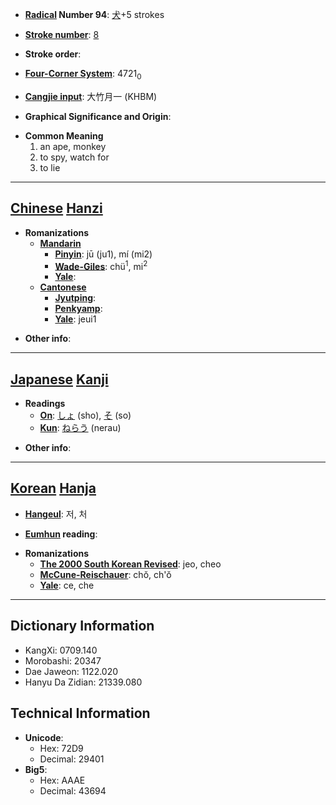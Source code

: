 * '''[[Wiktionary:Chinese radical index| Radical]] Number 94''': [[Wiktionary:Chinese radical index 犬|犬]]+5 strokes

* '''[[Wiktionary:Chinese total strokes index|Stroke number]]''': [[Wiktionary:Chinese total strokes index 8|8]]

* '''Stroke order''': 

* '''[[Wiktionary:Chinese four corner index|Four-Corner System]]''': 4721<sub>0</sub>

* '''[[Wiktionary:Chinese Cangjie index|Cangjie input]]''': 大竹月一 (KHBM)

* '''Graphical Significance and Origin''': 

* '''Common Meaning'''
*#an ape, monkey
*# to spy, watch for
*# to lie


----

== [[Chinese]] [[Hanzi]] ==

* '''Romanizations'''
** '''[[Mandarin]]'''
*** '''[[Pinyin]]''': jū (ju1), mí (mi2)
*** '''[[Wade-Giles]]''': chü<sup>1</sup>, mi<sup>2</sup>
*** '''[[Yale]]''': 
** '''[[Cantonese]]'''
*** '''[[Jyutping]]''':
*** '''[[Penkyamp]]''': 
*** '''[[Yale]]''': jeui1

* '''Other info''': 

----

== [[Japanese]] [[Kanji]] ==

* '''Readings'''
** '''[[On]]''': [[しょ]] (sho), [[そ]] (so)
** '''[[Kun]]''': [[ねらう]] (nerau)

* '''Other info''':  

----

== [[Korean]] [[Hanja]] ==

* '''[[Hangeul]]''': 저, 처

* '''[[Eumhun]] reading''': 

* '''Romanizations'''
** '''[[The 2000 South Korean Revised Romanization|The 2000 South Korean Revised]]''': jeo, cheo
** '''[[McCune-Reischauer]]''': chŏ, ch'ŏ
** '''[[Yale]]''': ce, che

----

== Dictionary Information ==

* KangXi: 0709.140
* Morobashi: 20347
* Dae Jaweon: 1122.020
* Hanyu Da Zidian: 21339.080

== Technical Information ==

* '''Unicode''':
** Hex: 72D9
** Decimal: 29401
* '''Big5''':
** Hex: AAAE
** Decimal: 43694
